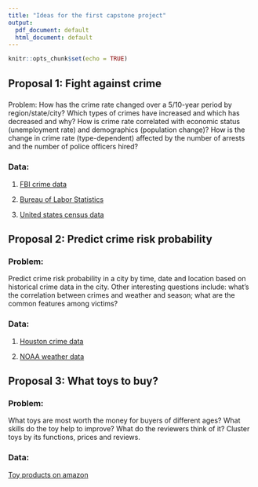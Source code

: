 ```yaml
---
title: "Ideas for the first capstone project"
output:
  pdf_document: default
  html_document: default
---
```


```r
knitr::opts_chunk$set(echo = TRUE)
```

## Proposal 1: Fight against crime

### 
Problem: How has the crime rate changed over a 5/10-year period by region/state/city? Which types of crimes have increased and which has decreased and why? How is crime rate correlated with economic status (unemployment rate) and demographics (population change)? How is the change in crime rate (type-dependent) affected by the number of arrests and the number of police officers hired? 

### Data:
(1) [FBI crime data](https://ucr.fbi.gov/crime-in-the-u.s/)

(2) [Bureau of Labor Statistics](https://www.bls.gov/data/)

(3) [United states census data](https://www.census.gov/topics/population/data.html)


## Proposal 2: Predict crime risk probability 
 
### Problem: 
Predict crime risk probability in a city by time, date and location based on historical crime data in the city. Other interesting questions include: what’s the correlation between crimes and weather and season; what are the common features among victims?

### Data:
(1) [Houston crime data](http://www.houstontx.gov/police/cs/beatpages/beat_stats.htm)

(2) [NOAA weather data](https://www.ncdc.noaa.gov/)

## Proposal 3: What toys to buy?

### Problem: 
What toys are most worth the money for buyers of different ages? What skills do the toy help to improve? What do the reviewers think of it? Cluster toys by its functions, prices and reviews. 

### Data: 
[Toy products on amazon](https://www.kaggle.com/PromptCloudHQ/toy-products-on-amazon)
